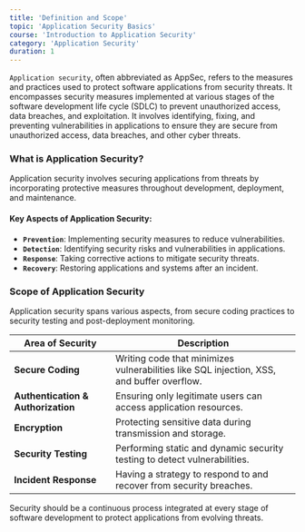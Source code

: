 ```yaml
---
title: 'Definition and Scope'
topic: 'Application Security Basics'
course: 'Introduction to Application Security'
category: 'Application Security'
duration: 1
---
```


`Application security`, often abbreviated as AppSec, refers to the measures and practices used to protect software applications from security threats. It encompasses security measures implemented at various stages of the software development life cycle (SDLC) to prevent unauthorized access, data breaches, and exploitation. It involves identifying, fixing, and preventing vulnerabilities in applications to ensure they are secure from unauthorized access, data breaches, and other cyber threats.

<CourseVideo
  title="What is Application Security?"
  src="https://www.youtube.com/embed/zB74yqTOuMI"
/>

### What is Application Security?

Application security involves securing applications from threats by incorporating protective measures throughout development, deployment, and maintenance.

#### Key Aspects of Application Security:

- **`Prevention`**: Implementing security measures to reduce vulnerabilities.
- **`Detection`**: Identifying security risks and vulnerabilities in applications.
- **`Response`**: Taking corrective actions to mitigate security threats.
- **`Recovery`**: Restoring applications and systems after an incident.

### Scope of Application Security

Application security spans various aspects, from secure coding practices to security testing and post-deployment monitoring.

| Area of Security                   | Description                                                                               |
| ---------------------------------- | ----------------------------------------------------------------------------------------- |
| **Secure Coding**                  | Writing code that minimizes vulnerabilities like SQL injection, XSS, and buffer overflow. |
| **Authentication & Authorization** | Ensuring only legitimate users can access application resources.                          |
| **Encryption**                     | Protecting sensitive data during transmission and storage.                                |
| **Security Testing**               | Performing static and dynamic security testing to detect vulnerabilities.                 |
| **Incident Response**              | Having a strategy to respond to and recover from security breaches.                       |

Security should be a continuous process integrated at every stage of software development to protect applications from evolving threats.
